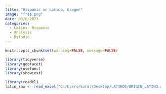 ```yaml
---
title: "Hispanic or Latino, Oregon"
image: "free.png"
date: 03/6/2023
categories:
  - Latinx- Hispanic
  - Analysis
  - Rstudio
---
```


```r
knitr::opts_chunk$set(warning=FALSE, message=FALSE)

library(tidyverse)
library(geofacet)
library(usefunc)
library(showtext)

library(readxl)
latin_raw <- read_excel("C:/Users/karol/Desktop/LATINOS/ORIGIN_LATINO.xlsx")

```


